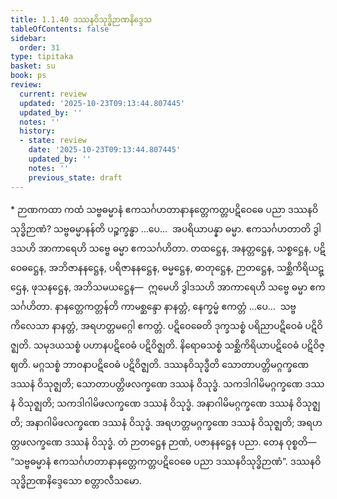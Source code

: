 ```yaml
---
title: 1.1.40 ဒဿနဝိသုဒ္ဓိဉာဏနိဒ္ဒေသ
tableOfContents: false
sidebar:
  order: 31
type: tipitaka
basket: su
book: ps
review:
  current: review
  updated: '2025-10-23T09:13:44.807445'
  updated_by: ''
  notes: ''
  history:
  - state: review
    date: '2025-10-23T09:13:44.807445'
    updated_by: ''
    notes: ''
    previous_state: draft
---
```



<ReviewStatus review={frontmatter.review} showDetails={true} />

<HypothesisAnnotation frontmatter={frontmatter} />

<DynamicBreadcrumb />

<Paragraph type="center" book="ps">
* ဉာဏကထာ
</Paragraph>


<Division number="91" book="ps" e="ch" v="26" p="102">

<Paragraph number="598" book="ps">
ကထံ သဗ္ဗဓမ္မာနံ ဧကသင်္ဂဟတာနာနတ္တေကတ္တပဋိဝေဓေ ပညာ ဒဿနဝိသုဒ္ဓိဉာဏံ? <Emphasis>သဗ္ဗဓမ္မာနန်</Emphasis>တိ ပဉ္စက္ခန္ဓာ …ပေ…  အပရိယာပန္နာ ဓမ္မာ.
</Paragraph>

<Paragraph number="599" book="ps">
<Emphasis>ဧကသင်္ဂဟတာ</Emphasis>တိ ဒွါဒသဟိ အာကာရေဟိ သဗ္ဗေ ဓမ္မာ ဧကသင်္ဂဟိတာ. တထဋ္ဌေန, အနတ္တဋ္ဌေန, သစ္စဋ္ဌေန, ပဋိဝေဓဋ္ဌေန, အဘိဇာနနဋ္ဌေန, ပရိဇာနနဋ္ဌေန, ဓမ္မဋ္ဌေန, ဓာတုဋ္ဌေန, ဉာတဋ္ဌေန, သစ္ဆိကိရိယဋ္ဌေန, ဖုသနဋ္ဌေန, အဘိသမယဋ္ဌေန—  ဣမေဟိ ဒွါဒသဟိ အာကာရေဟိ သဗ္ဗေ ဓမ္မာ ဧကသင်္ဂဟိတာ.
</Paragraph>

<Paragraph number="600" book="ps">
<Emphasis>နာနတ္တေကတ္တန်</Emphasis>တိ ကာမစ္ဆန္ဒော နာနတ္တံ, နေက္ခမ္မံ ဧကတ္တံ …ပေ…  သဗ္ဗကိလေသာ နာနတ္တံ, အရဟတ္တမဂ္ဂေါ ဧကတ္တံ.
</Paragraph>

<Paragraph number="601" book="ps">
<Emphasis>ပဋိဝေဓေ</Emphasis>တိ ဒုက္ခသစ္စံ ပရိညာပဋိဝေဓံ ပဋိဝိဇ္ဈတိ. သမုဒယသစ္စံ ပဟာနပဋိဝေဓံ ပဋိဝိဇ္ဈတိ. နိရောဓသစ္စံ သစ္ဆိကိရိယာပဋိဝေဓံ ပဋိဝိဇ္ဈတိ. မဂ္ဂသစ္စံ ဘာဝနာပဋိဝေဓံ ပဋိဝိဇ္ဈတိ.
</Paragraph>

<Paragraph number="602" book="ps">
<Emphasis>ဒဿနဝိသုဒ္ဓီ</Emphasis>တိ သောတာပတ္တိမဂ္ဂက္ခဏေ ဒဿနံ ဝိသုဇ္ဈတိ; သောတာပတ္တိဖလက္ခဏေ ဒဿနံ ဝိသုဒ္ဓံ. သကဒါဂါမိမဂ္ဂက္ခဏေ ဒဿနံ ဝိသုဇ္ဈတိ; သကဒါဂါမိဖလက္ခဏေ ဒဿနံ ဝိသုဒ္ဓံ. အနာဂါမိမဂ္ဂက္ခဏေ ဒဿနံ ဝိသုဇ္ဈတိ; အနာဂါမိဖလက္ခဏေ ဒဿနံ ဝိသုဒ္ဓံ. အရဟတ္တမဂ္ဂက္ခဏေ ဒဿနံ ဝိသုဇ္ဈတိ; အရဟတ္တဖလက္ခဏေ ဒဿနံ ဝိသုဒ္ဓံ. တံ ဉာတဋ္ဌေန ဉာဏံ, ပဇာနနဋ္ဌေန ပညာ. တေန ဝုစ္စတိ—  “သဗ္ဗဓမ္မာနံ ဧကသင်္ဂဟတာနာနတ္တေကတ္တပဋိဝေဓေ ပညာ ဒဿနဝိသုဒ္ဓိဉာဏံ”.

</Paragraph>
</Division>

<Paragraph number="603" type="center" book="ps">
ဒဿနဝိသုဒ္ဓိဉာဏနိဒ္ဒေသော စတ္တာလီသမော.
</Paragraph>